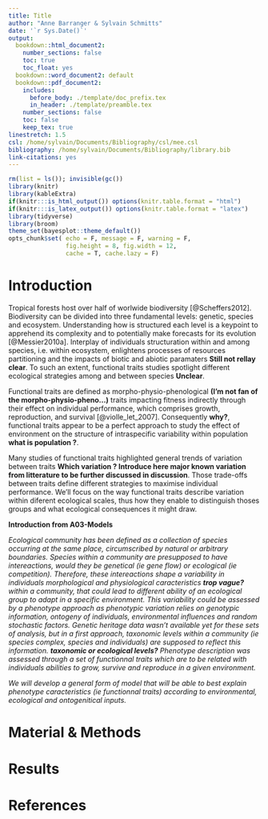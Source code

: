 ```yaml
---
title: Title
author: "Anne Barranger & Sylvain Schmitts"
date: '`r Sys.Date()`'
output:
  bookdown::html_document2:
    number_sections: false
    toc: true
    toc_float: yes
  bookdown::word_document2: default
  bookdown::pdf_document2:
    includes:
      before_body: ./template/doc_prefix.tex
      in_header: ./template/preamble.tex
    number_sections: false
    toc: false
    keep_tex: true
linestretch: 1.5
csl: /home/sylvain/Documents/Bibliography/csl/mee.csl
bibliography: /home/sylvain/Documents/Bibliography/library.bib
link-citations: yes
---
```


```r
rm(list = ls()); invisible(gc())
library(knitr)
library(kableExtra)
if(knitr:::is_html_output()) options(knitr.table.format = "html") 
if(knitr:::is_latex_output()) options(knitr.table.format = "latex") 
library(tidyverse)
library(broom)
theme_set(bayesplot::theme_default())
opts_chunk$set( echo = F, message = F, warning = F, 
                fig.height = 8, fig.width = 12,
                cache = T, cache.lazy = F)
```

# Introduction

<!-- Studying biodiversity structure -->

Tropical forests host over half of worlwide biodiversity [@Scheffers2012]. Biodiversity can be divided into three fundamental levels: genetic, species and ecosystem. Understanding how is structured each level is a keypoint to apprehend its complexity and to potentially make forecasts for its evolution [@Messier2010a]. Interplay of individuals structuration within and among species, i.e. within ecosystem, enlightens processes of resources partitioning and the impacts of biotic and abiotic paramaters **Still not rellay clear**. To such an extent, functional traits studies spotlight different ecological strategies among and between species **Unclear**.

<!-- Definition of functional traits and ecological signification -->

Functional traits are defined as morpho-physio-phenological **(I'm not fan of the morpho-physio-pheno...)** traits impacting fitness indirectly through their effect on individual performance, which comprises growth, reproduction, and survival [@violle_let_2007]. Consequently **why?**, functional traits appear to be a perfect approach to study the effect of environment on the structure of intraspecific variability within population **what is population ?**.

<!-- Correlation of traits and signification -->

Many studies of functional traits highlighted general trends of variation between traits **Which variation ? Introduce here major known variation from litterature to be further discussed in discussion**. Those trade-offs between traits define different strategies to maximise individual performance. We'll focus on the way functional traits describe variation within diferent ecological scales, thus how they enable to distinguish thoses groups and what ecological consequences it might draw.

<!-- dealing with phenotype definition and its variation within ecological levels -->

**Introduction from A03-Models**

_Ecological community has been defined as a collection of species occurring at the same place, circumscribed by natural or arbitrary boundaries. Species within a community are presupposed to have intereactions, would they be genetical (ie gene flow) or ecological (ie competition). Therefore, these intereactions shape a variability in individuals morphological and physiological caracteristics **trop vague?**  within a community, that could lead to different ability of an ecological group to adapt in a specific environment. This variability could be assessed by a phenotype approach as phenotypic variation relies on genotypic information, ontogeny of individuals, environmental influences and random stochastic factors. Genetic heritage data wasn't available yet for these sets of analysis, but in a first approach, taxonomic levels within a community (ie species complex, species and individuals) are supposed to reflect this information. **taxonomic or ecological levels?** Phenotype description was assessed through a set of functionnal traits which are to be related with individuals abilities to grow, survive and reproduce in a given environment._

_We will develop a general form of model that will be able to best explain phenotype caracteristics (ie functionnal traits) according to environmental, ecological and ontogenitical inputs._

# Material & Methods

# Results

# References

